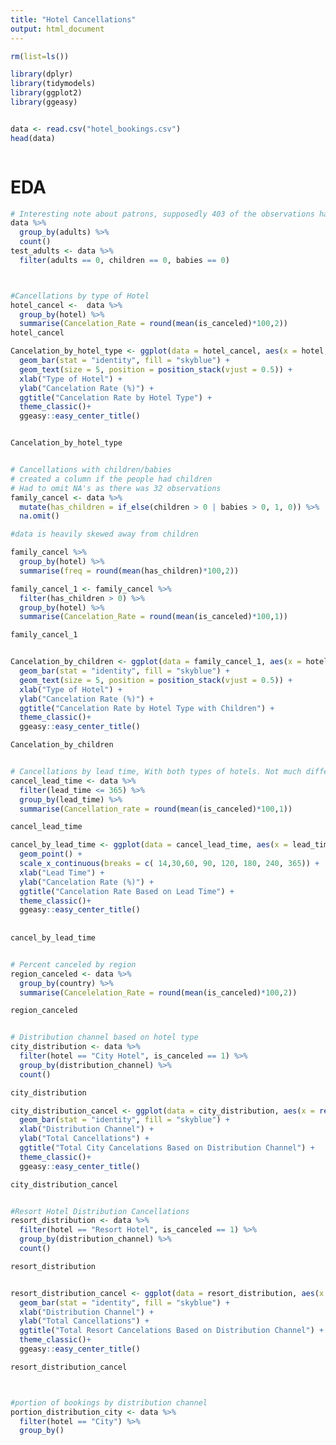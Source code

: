 ```yaml
---
title: "Hotel Cancellations"
output: html_document
---
```


```r
rm(list=ls())

library(dplyr)
library(tidymodels)
library(ggplot2)
library(ggeasy)


data <- read.csv("hotel_bookings.csv")
head(data)



```
# EDA

```r
# Interesting note about patrons, supposedly 403 of the observations have no adults registered and 32 of those observations no adult, children, or babies
data %>%
  group_by(adults) %>%
  count()
test_adults <- data %>%
  filter(adults == 0, children == 0, babies == 0)



#Cancellations by type of Hotel
hotel_cancel <-  data %>%
  group_by(hotel) %>%
  summarise(Cancelation_Rate = round(mean(is_canceled)*100,2)) 
hotel_cancel

Cancelation_by_hotel_type <- ggplot(data = hotel_cancel, aes(x = hotel, y = Cancelation_Rate, label = Cancelation_Rate)) +
  geom_bar(stat = "identity", fill = "skyblue") +
  geom_text(size = 5, position = position_stack(vjust = 0.5)) +
  xlab("Type of Hotel") +
  ylab("Cancelation Rate (%)") +
  ggtitle("Cancelation Rate by Hotel Type") +
  theme_classic()+
  ggeasy::easy_center_title()


Cancelation_by_hotel_type


# Cancellations with children/babies
# created a column if the people had children
# Had to omit NA's as there was 32 observations
family_cancel <- data %>%
  mutate(has_children = if_else(children > 0 | babies > 0, 1, 0)) %>%
  na.omit()

#data is heavily skewed away from children

family_cancel %>%
  group_by(hotel) %>%
  summarise(freq = round(mean(has_children)*100,2))

family_cancel_1 <- family_cancel %>%
  filter(has_children > 0) %>%
  group_by(hotel) %>%
  summarise(Cancelation_Rate = round(mean(is_canceled)*100,1))

family_cancel_1


Cancelation_by_children <- ggplot(data = family_cancel_1, aes(x = hotel, y = Cancelation_Rate, label = Cancelation_Rate)) +
  geom_bar(stat = "identity", fill = "skyblue") +
  geom_text(size = 5, position = position_stack(vjust = 0.5)) +
  xlab("Type of Hotel") +
  ylab("Cancelation Rate (%)") +
  ggtitle("Cancelation Rate by Hotel Type with Children") +
  theme_classic()+
  ggeasy::easy_center_title()

Cancelation_by_children


# Cancellations by lead time, With both types of hotels. Not much difference in the distributions when both types are separated
cancel_lead_time <- data %>%
  filter(lead_time <= 365) %>%
  group_by(lead_time) %>% 
  summarise(Cancellation_rate = round(mean(is_canceled)*100,1))

cancel_lead_time

cancel_by_lead_time <- ggplot(data = cancel_lead_time, aes(x = lead_time, y = Cancellation_rate)) +
  geom_point() +
  scale_x_continuous(breaks = c( 14,30,60, 90, 120, 180, 240, 365)) +
  xlab("Lead Time") +
  ylab("Cancelation Rate (%)") +
  ggtitle("Cancelation Rate Based on Lead Time") +
  theme_classic()+
  ggeasy::easy_center_title()
  
                              
cancel_by_lead_time


# Percent canceled by region
region_canceled <- data %>%
  group_by(country) %>%
  summarise(Cancelelation_Rate = round(mean(is_canceled)*100,2))

region_canceled


# Distribution channel based on hotel type
city_distribution <- data %>%
  filter(hotel == "City Hotel", is_canceled == 1) %>%
  group_by(distribution_channel) %>%
  count()

city_distribution

city_distribution_cancel <- ggplot(data = city_distribution, aes(x = reorder( distribution_channel, -n), y = n)) +
  geom_bar(stat = "identity", fill = "skyblue") +
  xlab("Distribution Channel") +
  ylab("Total Cancellations") +
  ggtitle("Total City Cancelations Based on Distribution Channel") +
  theme_classic()+
  ggeasy::easy_center_title()

city_distribution_cancel


#Resort Hotel Distribution Cancellations
resort_distribution <- data %>%
  filter(hotel == "Resort Hotel", is_canceled == 1) %>%
  group_by(distribution_channel) %>%
  count()

resort_distribution


resort_distribution_cancel <- ggplot(data = resort_distribution, aes(x = reorder( distribution_channel, -n), y = n)) +
  geom_bar(stat = "identity", fill = "skyblue") +
  xlab("Distribution Channel") +
  ylab("Total Cancellations") +
  ggtitle("Total Resort Cancelations Based on Distribution Channel") +
  theme_classic()+
  ggeasy::easy_center_title()

resort_distribution_cancel



#portion of bookings by distribution channel
portion_distribution_city <- data %>%
  filter(hotel == "City") %>% 
  group_by()

```



